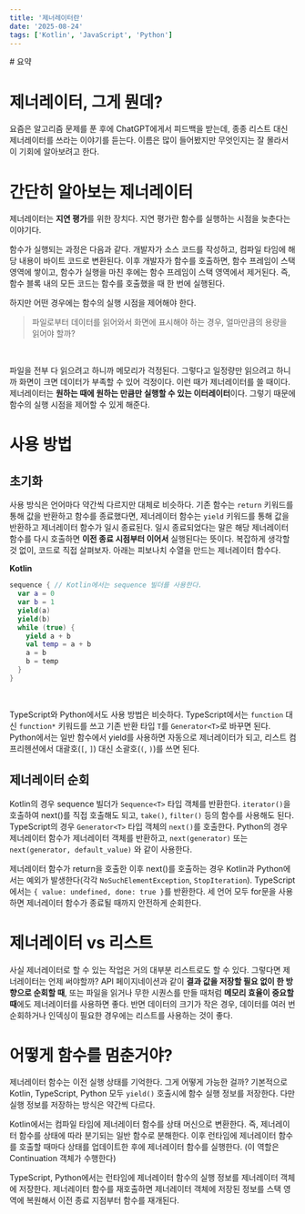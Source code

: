 ```yaml
---
title: '제너레이터란'
date: '2025-08-24'
tags: ['Kotlin', 'JavaScript', 'Python']
---
```


<HideFullscreen>
# 요약
  <PostSummarySection
    summaryItems={[
      {
        title: '제너레이터란?',
        contents: ['필요할 때마다 값을 하나씩 생성하는 이터레이터'],
      },
      {
        title: '언제 사용될까?',
        contents: [
          '리스트를 한 방향으로 순회할 때 (ex. API 페이지네이션)',
          '메모리 효율이 중요할 때 (ex. 파일 읽기, 무한 시퀀스)',
        ],
      },
      {
        title: '내부 원리는?',
        contents: ['함수의 실행 상태를 저장한다.'],
      },
    ]}
  />
  <br/>
</HideFullscreen>

# 제너레이터, 그게 뭔데?
요즘은 알고리즘 문제를 푼 후에 ChatGPT에게서 피드백을 받는데, 종종 리스트 대신 제너레이터를 쓰라는 이야기를 듣는다.
이름은 많이 들어봤지만 무엇인지는 잘 몰라서 이 기회에 알아보려고 한다.
<br/>

# 간단히 알아보는 제너레이터
제너레이터는 **지연 평가**를 위한 장치다. 지연 평가란 함수를 실행하는 시점을 늦춘다는 이야기다.
<br/>

함수가 실행되는 과정은 다음과 같다.
개발자가 소스 코드를 작성하고, 컴파일 타임에 해당 내용이 바이트 코드로 변환된다.
이후 개발자가 함수를 호출하면, 함수 프레임이 스택 영역에 쌓이고, 함수가 실행을 마친 후에는 함수 프레임이 스택 영역에서 제거된다.
즉, 함수 블록 내의 모든 코드는 함수를 호출했을 때 한 번에 실행된다.
<br/>

하지만 어떤 경우에는 함수의 실행 시점을 제어해야 한다.
> 파일로부터 데이터를 읽어와서 화면에 표시해야 하는 경우, 얼마만큼의 용량을 읽어야 할까?
<br/>

파일을 전부 다 읽으려고 하니까 메모리가 걱정된다. 그렇다고 일정량만 읽으려고 하니까 화면이 크면 데이터가 부족할 수 있어 걱정이다.
이런 때가 제너레이터를 쓸 때이다. 제너레이터는 **원하는 때에 원하는 만큼만 실행할 수 있는 이터레이터**이다. 그렇기 때문에 함수의 실행 시점을 제어할 수 있게 해준다.
<br/>

# 사용 방법
## 초기화
사용 방식은 언어마다 약간씩 다르지만 대체로 비슷하다.
기존 함수는 `return` 키워드를 통해 값을 반환하고 함수를 종료했다면, 제너레이터 함수는 `yield` 키워드를 통해 값을 반환하고 제너레이터 함수가 일시 종료된다.
일시 종료되었다는 말은 해당 제너레이터 함수를 다시 호출하면 **이전 종료 시점부터 이어서** 실행된다는 뜻이다.
복잡하게 생각할 것 없이, 코드로 직접 살펴보자.
아래는 피보나치 수열을 만드는 제너레이터 함수다.
<br/>

**Kotlin**
```kotlin
sequence { // Kotlin에서는 sequence 빌더를 사용한다.
  var a = 0
  var b = 1
  yield(a)
  yield(b)
  while (true) {
    yield a + b
    val temp = a + b
    a = b
    b = temp
  }
}
```
<br/>

TypeScript와 Python에서도 사용 방법은 비슷하다.
TypeScript에서는 `function` 대신 `function*` 키워드를 쓰고 기존 반환 타입 `T`를 `Generator<T>`로 바꾸면 된다.
Python에서는 일반 함수에서 yield를 사용하면 자동으로 제너레이터가 되고, 리스트 컴프리헨션에서 대괄호(`[`, `]`) 대신 소괄호(`(`, `)`)를 쓰면 된다.
<br/>

## 제너레이터 순회
Kotlin의 경우 sequence 빌더가 `Sequence<T>` 타입 객체를 반환한다.
`iterator()`을 호출하여 next()를 직접 호출해도 되고, `take()`, `filter()` 등의 함수를 사용해도 된다.
TypeScript의 경우 `Generator<T>` 타입 객체의 `next()`를 호출한다.
Python의 경우 제너레이터 함수가 제너레이터 객체를 반환하고, `next(generator)` 또는 `next(generator, default_value)` 와 같이 사용한다.
<br/>

제너레이터 함수가 return을 호출한 이후 next()를 호출하는 경우 Kotlin과 Python에서는 예외가 발생한다(각각 `NoSuchElementException`, `StopIteration`).
TypeScript에서는 `{ value: undefined, done: true }`를 반환한다.
세 언어 모두 for문을 사용하면 제너레이터 함수가 종료될 때까지 안전하게 순회한다.
<br/>

# 제너레이터 vs 리스트
사실 제너레이터로 할 수 있는 작업은 거의 대부분 리스트로도 할 수 있다.
그렇다면 제너레이터는 언제 써야할까?
API 페이지네이션과 같이 **결과 값을 저장할 필요 없이 한 방향으로 순회할 때**, 또는 파일을 읽거나 무한 시퀀스를 만들 때처럼 **메모리 효율이 중요할 때**에도 제너레이터를 사용하면 좋다.
반면 데이터의 크기가 작은 경우, 데이터를 여러 번 순회하거나 인덱싱이 필요한 경우에는 리스트를 사용하는 것이 좋다.
<br/>

# 어떻게 함수를 멈춘거야?
제너레이터 함수는 이전 실행 상태를 기억한다.
그게 어떻게 가능한 걸까?
기본적으로 Kotlin, TypeScript, Python 모두 `yield()` 호출시에 함수 실행 정보를 저장한다.
다만 실행 정보를 저장하는 방식은 약간씩 다르다.
<br/>

Kotlin에서는 컴파일 타임에 제너레이터 함수를 상태 머신으로 변환한다.
즉, 제너레이터 함수를 상태에 따라 분기되는 일반 함수로 분해한다.
이후 런타임에 제너레이터 함수를 호출할 때마다 상태를 업데이트한 후에 제너레이터 함수를 실행한다.
(이 역할은 Continuation 객체가 수행한다)
<br/>

TypeScript, Python에서는 런타임에 제너레이터 함수의 실행 정보를 제너레이터 객체에 저장한다.
제너레이터 함수를 재호출하면 제너레이터 객체에 저장된 정보를 스택 영역에 복원해서 이전 종료 지점부터 함수를 재개된다.